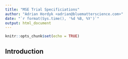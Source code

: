 ```yaml
---
title: "MSE Trial Specificiations"
author: "Adrian Hordyk <adrian@bluematterscience.com>"
date: "`r format(Sys.time(), '%d %B, %Y')`"
output: html_document
---
```


```r
knitr::opts_chunk$set(echo = TRUE)
```

## Introduction

